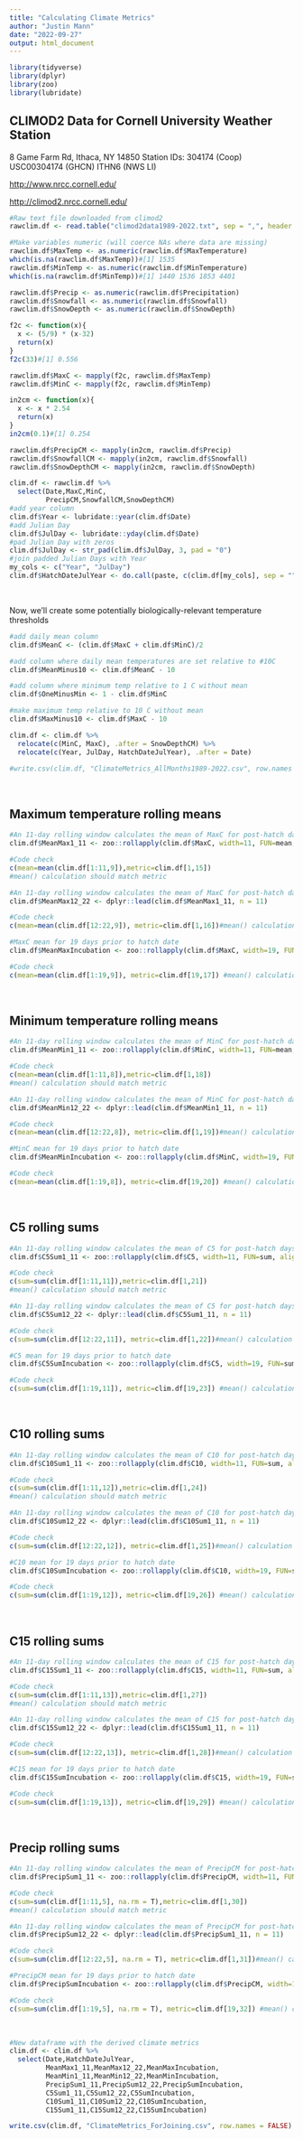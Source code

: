 ```yaml
---
title: "Calculating Climate Metrics"
author: "Justin Mann"
date: "2022-09-27"
output: html_document
---
```


```r
library(tidyverse)
library(dplyr)
library(zoo)
library(lubridate)
```

## CLIMOD2 Data for Cornell University Weather Station
8 Game Farm Rd, Ithaca, NY 14850
Station IDs:
304174 (Coop)
USC00304174 (GHCN)
ITHN6 (NWS LI)

<http://www.nrcc.cornell.edu/>

<http://climod2.nrcc.cornell.edu/>

```r
#Raw text file downloaded from climod2
rawclim.df <- read.table("climod2data1989-2022.txt", sep = ",", header = TRUE)

#Make variables numeric (will coerce NAs where data are missing)
rawclim.df$MaxTemp <- as.numeric(rawclim.df$MaxTemperature)
which(is.na(rawclim.df$MaxTemp))#[1] 1535
rawclim.df$MinTemp <- as.numeric(rawclim.df$MinTemperature)
which(is.na(rawclim.df$MinTemp))#[1] 1440 1536 1853 4401

rawclim.df$Precip <- as.numeric(rawclim.df$Precipitation)
rawclim.df$Snowfall <- as.numeric(rawclim.df$Snowfall)
rawclim.df$SnowDepth <- as.numeric(rawclim.df$SnowDepth)  
```

```r
f2c <- function(x){
  x <- (5/9) * (x-32)
  return(x)
}
f2c(33)#[1] 0.556

rawclim.df$MaxC <- mapply(f2c, rawclim.df$MaxTemp)
rawclim.df$MinC <- mapply(f2c, rawclim.df$MinTemp)

in2cm <- function(x){
  x <- x * 2.54
  return(x)
}
in2cm(0.1)#[1] 0.254

rawclim.df$PrecipCM <- mapply(in2cm, rawclim.df$Precip)
rawclim.df$SnowfallCM <- mapply(in2cm, rawclim.df$Snowfall)
rawclim.df$SnowDepthCM <- mapply(in2cm, rawclim.df$SnowDepth)
```


```r
clim.df <- rawclim.df %>% 
  select(Date,MaxC,MinC,
         PrecipCM,SnowfallCM,SnowDepthCM)
#add year column
clim.df$Year <- lubridate::year(clim.df$Date)
#add Julian Day
clim.df$JulDay <- lubridate::yday(clim.df$Date)
#pad Julian Day with zeros
clim.df$JulDay <- str_pad(clim.df$JulDay, 3, pad = "0")
#join padded Julian Days with Year
my_cols <- c("Year", "JulDay")
clim.df$HatchDateJulYear <- do.call(paste, c(clim.df[my_cols], sep = ""))
```
<br>

Now, we'll create some potentially biologically-relevant temperature thresholds 
```r
#add daily mean column
clim.df$MeanC <- (clim.df$MaxC + clim.df$MinC)/2

#add column where daily mean temperatures are set relative to #10C
clim.df$MeanMinus10 <- clim.df$MeanC - 10

#add column where minimum temp relative to 1 C without mean
clim.df$OneMinusMin <- 1 - clim.df$MinC

#make maximum temp relative to 10 C without mean
clim.df$MaxMinus10 <- clim.df$MaxC - 10

```

```r
clim.df <- clim.df %>% 
  relocate(c(MinC, MaxC), .after = SnowDepthCM) %>% 
  relocate(c(Year, JulDay, HatchDateJulYear), .after = Date)
```

```r
#write.csv(clim.df, "ClimateMetrics_AllMonths1989-2022.csv", row.names = FALSE)
```
<br>


## Maximum temperature rolling means
```r
#An 11-day rolling window calculates the mean of MaxC for post-hatch days 1-11
clim.df$MeanMax1_11 <- zoo::rollapply(clim.df$MaxC, width=11, FUN=mean, align = 'left', fill = NA, partial = TRUE, na.rm = TRUE)

#Code check
c(mean=mean(clim.df[1:11,9]),metric=clim.df[1,15])
#mean() calculation should match metric
```

```r
#An 11-day rolling window calculates the mean of MaxC for post-hatch days 12-22
clim.df$MeanMax12_22 <- dplyr::lead(clim.df$MeanMax1_11, n = 11)

#Code check
c(mean=mean(clim.df[12:22,9]), metric=clim.df[1,16])#mean() calculation should match metric
```

```r
#MaxC mean for 19 days prior to hatch date
clim.df$MeanMaxIncubation <- zoo::rollapply(clim.df$MaxC, width=19, FUN=mean, align = 'right', fill = NA, partial = TRUE, na.rm = TRUE)

#Code check
c(mean=mean(clim.df[1:19,9]), metric=clim.df[19,17]) #mean() calculation should match metric
```
<br>


## Minimum temperature rolling means
```r
#An 11-day rolling window calculates the mean of MinC for post-hatch days 1-11
clim.df$MeanMin1_11 <- zoo::rollapply(clim.df$MinC, width=11, FUN=mean, align = 'left', fill = NA, partial = TRUE, na.rm = TRUE)

#Code check
c(mean=mean(clim.df[1:11,8]),metric=clim.df[1,18])
#mean() calculation should match metric
```

```r
#An 11-day rolling window calculates the mean of MinC for post-hatch days 12-22
clim.df$MeanMin12_22 <- dplyr::lead(clim.df$MeanMin1_11, n = 11)

#Code check
c(mean=mean(clim.df[12:22,8]), metric=clim.df[1,19])#mean() calculation should match metric
```

```r
#MinC mean for 19 days prior to hatch date
clim.df$MeanMinIncubation <- zoo::rollapply(clim.df$MinC, width=19, FUN=mean, align = 'right', fill = NA, partial = TRUE, na.rm = TRUE)

#Code check
c(mean=mean(clim.df[1:19,8]), metric=clim.df[19,20]) #mean() calculation should match metric
```
<br>


## C5 rolling sums
```r
#An 11-day rolling window calculates the mean of C5 for post-hatch days 1-11
clim.df$C5Sum1_11 <- zoo::rollapply(clim.df$C5, width=11, FUN=sum, align = 'left', fill = NA, partial = TRUE, na.rm = TRUE)

#Code check
c(sum=sum(clim.df[1:11,11]),metric=clim.df[1,21])
#mean() calculation should match metric
```

```r
#An 11-day rolling window calculates the mean of C5 for post-hatch days 12-22
clim.df$C5Sum12_22 <- dplyr::lead(clim.df$C5Sum1_11, n = 11)

#Code check
c(sum=sum(clim.df[12:22,11]), metric=clim.df[1,22])#mean() calculation should match metric
```

```r
#C5 mean for 19 days prior to hatch date
clim.df$C5SumIncubation <- zoo::rollapply(clim.df$C5, width=19, FUN=sum, align = 'right', fill = NA, partial = TRUE, na.rm = TRUE)

#Code check
c(sum=sum(clim.df[1:19,11]), metric=clim.df[19,23]) #mean() calculation should match metric
```
<br>


## C10 rolling sums
```r
#An 11-day rolling window calculates the mean of C10 for post-hatch days 1-11
clim.df$C10Sum1_11 <- zoo::rollapply(clim.df$C10, width=11, FUN=sum, align = 'left', fill = NA, partial = TRUE, na.rm = TRUE)

#Code check
c(sum=sum(clim.df[1:11,12]),metric=clim.df[1,24])
#mean() calculation should match metric
```

```r
#An 11-day rolling window calculates the mean of C10 for post-hatch days 12-22
clim.df$C10Sum12_22 <- dplyr::lead(clim.df$C10Sum1_11, n = 11)

#Code check
c(sum=sum(clim.df[12:22,12]), metric=clim.df[1,25])#mean() calculation should match metric
```

```r
#C10 mean for 19 days prior to hatch date
clim.df$C10SumIncubation <- zoo::rollapply(clim.df$C10, width=19, FUN=sum, align = 'right', fill = NA, partial = TRUE, na.rm = TRUE)

#Code check
c(sum=sum(clim.df[1:19,12]), metric=clim.df[19,26]) #mean() calculation should match metric
```
<br>


## C15 rolling sums
```r
#An 11-day rolling window calculates the mean of C15 for post-hatch days 1-11
clim.df$C15Sum1_11 <- zoo::rollapply(clim.df$C15, width=11, FUN=sum, align = 'left', fill = NA, partial = TRUE, na.rm = TRUE)

#Code check
c(sum=sum(clim.df[1:11,13]),metric=clim.df[1,27])
#mean() calculation should match metric
```

```r
#An 11-day rolling window calculates the mean of C15 for post-hatch days 12-22
clim.df$C15Sum12_22 <- dplyr::lead(clim.df$C15Sum1_11, n = 11)

#Code check
c(sum=sum(clim.df[12:22,13]), metric=clim.df[1,28])#mean() calculation should match metric
```

```r
#C15 mean for 19 days prior to hatch date
clim.df$C15SumIncubation <- zoo::rollapply(clim.df$C15, width=19, FUN=sum, align = 'right', fill = NA, partial = TRUE, na.rm = TRUE)

#Code check
c(sum=sum(clim.df[1:19,13]), metric=clim.df[19,29]) #mean() calculation should match metric
```
<br>


## Precip rolling sums
```r
#An 11-day rolling window calculates the mean of PrecipCM for post-hatch days 1-11
clim.df$PrecipSum1_11 <- zoo::rollapply(clim.df$PrecipCM, width=11, FUN=sum, align = 'left', fill = NA, partial = TRUE, na.rm = TRUE)

#Code check
c(sum=sum(clim.df[1:11,5], na.rm = T),metric=clim.df[1,30])
#mean() calculation should match metric
```

```r
#An 11-day rolling window calculates the mean of PrecipCM for post-hatch days 12-22
clim.df$PrecipSum12_22 <- dplyr::lead(clim.df$PrecipSum1_11, n = 11)

#Code check
c(sum=sum(clim.df[12:22,5], na.rm = T), metric=clim.df[1,31])#mean() calculation should match metric
```

```r
#PrecipCM mean for 19 days prior to hatch date
clim.df$PrecipSumIncubation <- zoo::rollapply(clim.df$PrecipCM, width=19, FUN=sum, align = 'right', fill = NA, partial = TRUE, na.rm = TRUE)

#Code check
c(sum=sum(clim.df[1:19,5], na.rm = T), metric=clim.df[19,32]) #mean() calculation should match metric
```
<br>








```r
#New dataframe with the derived climate metrics
clim.df <- clim.df %>% 
  select(Date,HatchDateJulYear,
         MeanMax1_11,MeanMax12_22,MeanMaxIncubation,
         MeanMin1_11,MeanMin12_22,MeanMinIncubation,
         PrecipSum1_11,PrecipSum12_22,PrecipSumIncubation,
         C5Sum1_11,C5Sum12_22,C5SumIncubation,
         C10Sum1_11,C10Sum12_22,C10SumIncubation,
         C15Sum1_11,C15Sum12_22,C15SumIncubation)
```

```r
write.csv(clim.df, "ClimateMetrics_ForJoining.csv", row.names = FALSE)
```



